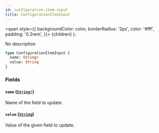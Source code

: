 ```yaml
---
id: configuration-item-input
title: ConfigurationItemInput
---
```


<span
style={{
      backgroundColor: color,
      borderRadius: '2px',
      color: '#fff',
      padding: '0.2rem',
    }}>
{children}
</span>
);

No description

```graphql
type ConfigurationItemInput {
  name: String!
  value: String
}
```

### Fields

#### `name` ([`String!`](/api-reference/scalars/string.mdx))

Name of the field to update.

#### `value` ([`String`](/api-reference/scalars/string.mdx))

Value of the given field to update.
